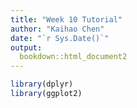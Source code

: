 ```yaml
---
title: "Week 10 Tutorial"
author: "Kaihao Chen"
date: "`r Sys.Date()`"
output:
  bookdown::html_document2
---
```


```r
library(dplyr)
library(ggplot2)

```




